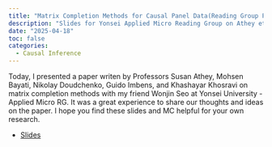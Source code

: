 ```yaml
---
title: "Matrix Completion Methods for Causal Panel Data(Reading Group PT)"
description: "Slides for Yonsei Applied Micro Reading Group on Athey et al. (2021)"
date: "2025-04-18"
toc: false
categories:
  - Causal Inference
---
```


Today, I presented a paper writen by Professors Susan Athey, Mohsen Bayati, Nikolay Doudchenko, Guido Imbens, and Khashayar Khosravi on matrix completion methods with my friend Wonjin Seo at Yonsei University - Applied Micro RG. It was a great experience to share our thoughts and ideas on the paper. I hope you find these slides and MC helpful for your own research.

- [Slides](https://www.dropbox.com/scl/fi/cyb2yoe9dk8hv39itjzna/matrix-completion-appliedRG.pdf?rlkey=lwj0gid69dvzqht6ajl9x5zy7&dl=0)

